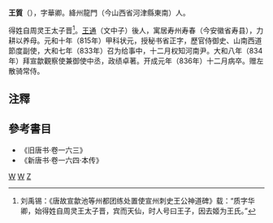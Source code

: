 '''王質'''（{{bd|？||836年|catIdx=W}}），字華卿。絳州龍門（今山西省河津縣東南）人。

得姓自周灵王太子晋<ref>刘禹锡：《唐故宣歙池等州都团练处置使宣州刺史王公神道碑》载：“质字华卿，始得姓自周灵王太子晋，宾而天仙，时人号曰王子，因去姬为王氏。”</ref>。[[王通_(隋朝)|王通]]（文中子）後人，寓居寿州寿春（今安徽省寿县），力耕以养母。元和十年（815年）甲科状元，授秘书省正字，歷官侍御史、山南西道節度副使，大和七年（833年）召为给事中，十二月权知河南尹。大和八年（834年）拜宣歙觀察使兼御使中丞，政绩卓著。开成元年（836年）十二月病卒。赠左散骑常侍。

==注釋==
{{reflist}}

==參考書目==
*《旧唐书·卷一六三》
*《新唐书·卷一六四·本传》

[[Category:唐朝政治人物|W]]
[[Category:唐朝狀元|W]]
[[Category:王姓|Z]]